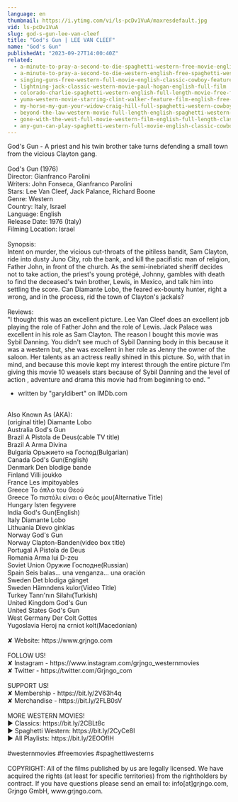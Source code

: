 ```yaml
---
language: en
thumbnail: https://i.ytimg.com/vi/ls-pcDv1VuA/maxresdefault.jpg
vid: ls-pcDv1VuA
slug: god-s-gun-lee-van-cleef
title: "God's Gun | LEE VAN CLEEF"
name: "God's Gun"
publishedAt: "2023-09-27T14:00:40Z"
related:
  - a-minute-to-pray-a-second-to-die-spaghetti-western-free-movie-english
  - a-minute-to-pray-a-second-to-die-western-english-free-spaghetti-western
  - singing-guns-free-western-full-movie-english-classic-cowboy-feature-film
  - lightning-jack-classic-western-movie-paul-hogan-english-full-film
  - colorado-charlie-spaghetti-western-english-full-length-movie-free-feature-film-full-movies
  - yuma-western-movie-starring-clint-walker-feature-film-english-free-movie-full-length-youtube
  - my-horse-my-gun-your-widow-craig-hill-full-spaghetti-western-cowboy-film-english
  - beyond-the-law-western-movie-full-length-english-spaghetti-western-full-free-youtube-movies
  - gone-with-the-west-full-movie-western-film-english-full-length-classic-movie-watchfree
  - any-gun-can-play-spaghetti-western-full-movie-english-classic-cowboy-film-free-full-westerns
---
```


God's Gun - A priest and his twin brother take turns defending a small town from the vicious Clayton gang.<br />
<br />
God's Gun (1976)<br />
Director: Gianfranco Parolini<br />
Writers: John Fonseca, Gianfranco Parolini<br />
Stars: Lee Van Cleef, Jack Palance, Richard Boone<br />
Genre: Western<br />
Country: Italy, Israel<br />
Language: English<br />
Release Date: 1976 (Italy)<br />
Filming Location: Israel<br />
<br />
Synopsis:<br />
Intent on murder, the vicious cut-throats of the pitiless bandit, Sam Clayton, ride into dusty Juno City, rob the bank, and kill the pacifistic man of religion, Father John, in front of the church. As the semi-inebriated sheriff decides not to take action, the priest's young protégé, Johnny, gambles with death to find the deceased's twin brother, Lewis, in Mexico, and talk him into settling the score. Can Diamante Lobo, the feared ex-bounty hunter, right a wrong, and in the process, rid the town of Clayton's jackals?<br />
<br />
Reviews:<br />
"I thought this was an excellent picture. Lee Van Cleef does an excellent job playing the role of Father John and the role of Lewis. Jack Palace was excellent in his role as Sam Clayton. The reason I bought this movie was Sybil Danning. You didn't see much of Sybil Danning body in this because it was a western but, she was excellent in her role as Jenny the owner of the saloon. Her talents as an actress really shined in this picture. So, with that in mind, and because this movie kept my interest through the entire picture I'm giving this movie 10 weasels stars because of Sybil Danning and the level of action , adventure and drama this movie had from beginning to end. "<br />
- written by "garyldibert" on IMDb.com<br />
<br />
Also Known As (AKA):<br />
(original title) Diamante Lobo<br />
Australia God's Gun<br />
Brazil A Pistola de Deus(cable TV title)<br />
Brazil A Arma Divina<br />
Bulgaria Оръжието на Господ(Bulgarian)<br />
Canada God's Gun(English)<br />
Denmark Den blodige bande<br />
Finland Villi joukko<br />
France Les impitoyables<br />
Greece Το όπλο του Θεού<br />
Greece Το πιστόλι είναι ο Θεός μου(Alternative Title)<br />
Hungary Isten fegyvere<br />
India God's Gun(English)<br />
Italy Diamante Lobo<br />
Lithuania Dievo ginklas<br />
Norway God's Gun<br />
Norway Clapton-Banden(video box title)<br />
Portugal A Pistola de Deus<br />
Romania Arma lui D-zeu<br />
Soviet Union Оружие Господне(Russian)<br />
Spain Seis balas... una venganza... una oración<br />
Sweden Det blodiga gänget<br />
Sweden Hämndens kulor(Video Title)<br />
Turkey Tanrı'nın Silahı(Turkish)<br />
United Kingdom God's Gun<br />
United States God's Gun<br />
West Germany Der Colt Gottes<br />
Yugoslavia Heroj na crniot kolt(Macedonian)<br />
<br />
✘ Website: https://www.grjngo.com<br />
<br />
FOLLOW US!<br />
✘ Instagram - https://www.instagram.com/grjngo_westernmovies<br />
✘ Twitter - https://twitter.com/Grjngo_com<br />
<br />
SUPPORT US!<br />
✘ Membership - https://bit.ly/2V63h4q<br />
✘ Merchandise - https://bit.ly/2FLB0sV<br />
<br />
MORE WESTERN MOVIES! <br />
► Classics: https://bit.ly/2CBLt8c <br />
► Spaghetti Western: https://bit.ly/2CyCe8I <br />
► All Playlists: https://bit.ly/2EOOfIH <br />
<br />
#westernmovies #freemovies #spaghettiwesterns<br />
<br />
COPYRIGHT: All of the films published by us are legally licensed. We have acquired the rights (at least for specific territories) from the rightholders by contract. If you have questions please send an email to: info[at]grjngo.com, Grjngo GmbH, www.grjngo.com.